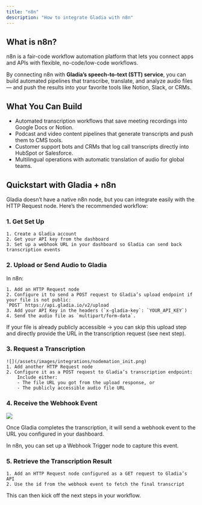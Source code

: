 ```yaml
---
title: "n8n"
description: "How to integrate Gladia with n8n"
---
```


## What is n8n?
n8n is a fair-code workflow automation platform that lets you connect apps and APIs with flexible, no-code/low-code workflows.

By connecting n8n with **Gladia’s speech-to-text (STT) service**, you can build automated pipelines that transcribe, translate, and analyze audio files — and push the results into your favorite tools like Notion, Slack, or CRMs.

## What You Can Build
- Automated transcription workflows that save meeting recordings into Google Docs or Notion.
- Podcast and video content pipelines that generate transcripts and push them to CMS tools.
- Customer support bots and CRMs that log call transcripts directly into HubSpot or Salesforce.
- Multilingual operations with automatic translation of audio for global teams.


## Quickstart with Gladia + n8n
Gladia doesn’t have a native n8n node, but you can integrate easily with the HTTP Request node.
Here’s the recommended workflow:

### 1. Get Set Up
    1. Create a Gladia account
    2. Get your API key from the dashboard
    3. Set up a webhook URL in your dashboard so Gladia can send back transcription events

### 2. Upload or Send Audio to Gladia

In n8n:

    1. Add an HTTP Request node
    2. Configure it to send a POST request to Gladia’s upload endpoint if your file is not public:
    `POST` https://api.gladia.io/v2/upload
    3. Add your API Key in the headers (`x-gladia-key`: `YOUR_API_KEY`)
    4. Send the audio file as `multipart/form-data`.
If your file is already publicly accessible → you can skip this upload step and directly provide the URL in the transcription request (see next step).

### 3. Request a Transcription
    ![](/assets/images/integrations/nodemation_init.png)
    1. Add another HTTP Request node
    2. Configure it as a POST request to Gladia’s transcription endpoint:
        Include either:
        - The file URL you got from the upload response, or
        - The publicly accessible audio file URL

### 4. Receive the Webhook Event
![](/assets/images/integrations/nodemation_webhook.png)

Once Gladia completes the transcription, it will send a webhook event to the URL you configured in your dashboard.

In n8n, you can set up a Webhook Trigger node to capture this event.

### 5. Retrieve the Transcription Result
    1. Add an HTTP Request node configured as a GET request to Gladia’s API
    2. Use the id from the webhook event to fetch the final transcript

This can then kick off the next steps in your workflow.
